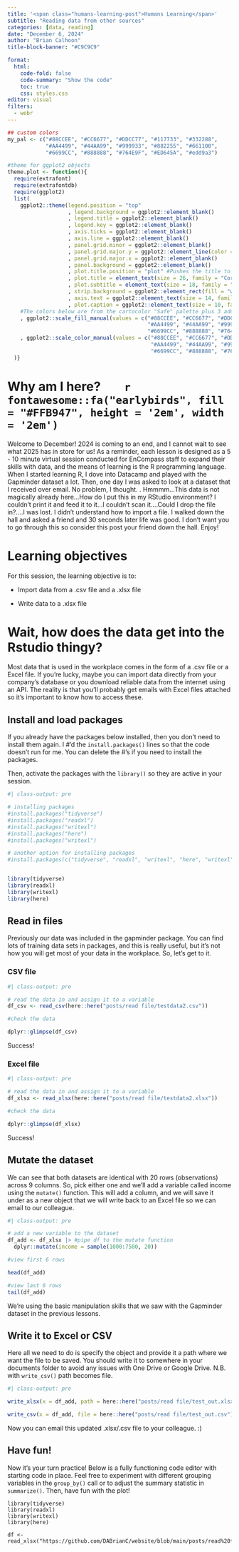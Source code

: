 ```yaml
---
title: '<span class="humans-learning-post">Humans Learning</span>'
subtitle: "Reading data from other sources"
categories: [data, reading]
date: "December 6, 2024"
author: "Brian Calhoon"
title-block-banner: "#C9C9C9"

format: 
  html:
    code-fold: false
    code-summary: "Show the code"
    toc: true
    css: styles.css
editor: visual
filters: 
  - webr
---
```


```r

## custom colors
my_pal <- c("#88CCEE", "#CC6677", "#DDCC77", "#117733", "#332288",
            "#AA4499", "#44AA99", "#999933", "#882255", "#661100",
            "#6699CC", "#888888", "#764E9F", "#ED645A", "#edd9a3")

#theme for ggplot2 objects
theme.plot <- function(){
  require(extrafont)
  require(extrafontdb)
  require(ggplot2)
  list(  
    ggplot2::theme(legend.position = "top"
                   , legend.background = ggplot2::element_blank()
                   , legend.title = ggplot2::element_blank()
                   , legend.key = ggplot2::element_blank() 
                   , axis.ticks = ggplot2::element_blank()
                   , axis.line = ggplot2::element_blank()
                   , panel.grid.minor = ggplot2::element_blank()
                   , panel.grid.major.y = ggplot2::element_line(color = "#CFCDC9") 
                   , panel.grid.major.x = ggplot2::element_blank()
                   , panel.background = ggplot2::element_blank()
                   , plot.title.position = "plot" #Pushes the title to the very left of the plot window
                   , plot.title = element_text(size = 26, family = "Corbel", color = "#000000")
                   , plot.subtitle = element_text(size = 18, family = "Corbel", color = "#A9A9A9")
                   , strip.background = ggplot2::element_rect(fill = "white") 
                   , axis.text = ggplot2::element_text(size = 14, family = "Corbel", hjust = 0, color = "#000000")
                   , plot.caption = ggplot2::element_text(size = 10, family = "Corbel", color = "#000000"))
    #The colors below are from the cartocolor "Safe" palette plus 3 additional colors pulled from cartocolor.
    , ggplot2::scale_fill_manual(values = c("#88CCEE", "#CC6677", "#DDCC77", "#117733", "#332288",
                                            "#AA4499", "#44AA99", "#999933", "#882255", "#661100",
                                            "#6699CC", "#888888", "#764E9F", "#ED645A", "#edd9a3"))
    , ggplot2::scale_color_manual(values = c("#88CCEE", "#CC6677", "#DDCC77", "#117733", "#332288",
                                             "#AA4499", "#44AA99", "#999933", "#882255", "#661100",
                                             "#6699CC", "#888888", "#764E9F", "#ED645A", "#edd9a3"))
  )}
```

# Why am I here?        `r fontawesome::fa("earlybirds", fill = "#FFB947", height = '2em', width = '2em')`

:::: box
::: box-header
Welcome to December! 2024 is coming to an end, and I cannot wait to see what 2025 has in store for us! As a reminder, each lesson is designed as a 5 - 10 minute virtual session conducted for EnCompass staff to expand their skills with data, and the means of learning is the R programming language. When I started learning R, I dove into Datacamp and played with the Gapminder dataset a lot. Then, one day I was asked to look at a dataset that I received over email. No problem, I thought. . Hmmmm...This data is not magically already here...How do I put this in my RStudio environment? I couldn't print it and feed it to it...I couldn't scan it....Could I drop the file in?....I was lost. I didn't understand how to import a file. I walked down the hall and asked a friend and 30 seconds later life was good. I don't want you to go through this so consider this post your friend down the hall. Enjoy!
:::
::::

# Learning objectives

For this session, the learning objective is to:

-   Import data from a .csv file and a .xlsx file

-   Write data to a .xlsx file

# Wait, how does the data get into the Rstudio thingy?

Most data that is used in the workplace comes in the form of a .csv file or a Excel file. If you're lucky, maybe you can import data directly from your company's database or you download reliable data from the internet using an API. The reality is that you'll probably get emails with Excel files attached so it's important to know how to access these.

## Install and load packages

If you already have the packages below installed, then you don't need to install them again. I \#'d the `install.packages()` lines so that the code doesn't run for me. You can delete the \#'s if you need to install the packages.

Then, activate the packages with the `library()` so they are active in your session.

```r
#| class-output: pre

# installing packages
#install.packages("tidyverse")
#install.packages("readxl")
#install.packages("writexl")
#install.packages("here")
#install.packages("writexl")

# another option for installing packages
#install.packages(c("tidyverse", "readxl", "writexl", "here", "writexl"))


library(tidyverse)
library(readxl)
library(writexl)
library(here)

```

## Read in files

Previously our data was included in the gapminder package. You can find lots of training data sets in packages, and this is really useful, but it's not how you will get most of your data in the workplace. So, let's get to it.

### CSV file

```r
#| class-output: pre

# read the data in and assign it to a variable
df_csv <- read_csv(here::here("posts/read file/testdata2.csv"))

#check the data

dplyr::glimpse(df_csv)
```

Success!

### Excel file

```r
#| class-output: pre

# read the data in and assign it to a variable
df_xlsx <- read_xlsx(here::here("posts/read file/testdata2.xlsx"))

#check the data

dplyr::glimpse(df_xlsx)
```

Success!

## Mutate the dataset

We can see that both datasets are identical with 20 rows (observations) across 9 columns. So, pick either one and we'll add a variable called income using the `mutate()` function. This will add a column, and we will save it under as a new object that we will write back to an Excel file so we can email to our colleague.

```r
#| class-output: pre

# add a new variable to the dataset
df_add <- df_xlsx |> #pipe df to the mutate function
  dplyr::mutate(income = sample(1000:7500, 20))

#view first 6 rows

head(df_add)

#view last 6 rows
tail(df_add)
```

We're using the basic manipulation skills that we saw with the Gapminder dataset in the previous lessons.

## Write it to Excel or CSV

Here all we need to do is specify the object and provide it a path where we want the file to be saved. You should write it to somewhere in your documents folder to avoid any issues with One Drive or Google Drive. N.B. with `write_csv()` path becomes file.

```r
#| class-output: pre

write_xlsx(x = df_add, path = here::here("posts/read file/test_out.xlsx"))

write_csv(x = df_add, file = here::here("posts/read file/test_out.csv"))

```

Now you can email this updated .xlsx/.csv file to your colleague. :)

## Have fun!

Now it's your turn practice! Below is a fully functioning code editor with starting code in place. Feel free to experiment with different grouping variables in the `group_by()` call or to adjust the summary statistic in `summarize()`. Then, have fun with the plot!

```webr-r

library(tidyverse)
library(readxl)
library(writexl)
library(here)

df <- read_xlsx("https://github.com/DABrianC/website/blob/main/posts/read%20file/testdata2.xlsx"))


```
